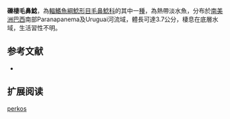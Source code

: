 {{Speciesbox
| name = 礫棲毛鼻鯰
| image = 
| image_width = 
| status = NE
| status_system = IUCN3.1
| genus = Trichomycterus
| species = perkos
| authority = Datovo, Carvalho & Ferrer, 2012
| synonyms = 
}}

'''礫棲毛鼻鯰'''，為[[輻鰭魚綱|輻鰭魚綱]][[鯰形目|鯰形目]][[毛鼻鯰科|毛鼻鯰科]]的其中一[[種|種]]，為熱帶淡水魚，分布於[[南美洲|南美洲]][[巴西|巴西]]南部Paranapanema及Uruguai河流域，體長可達3.7公分，棲息在底層水域，生活習性不明。

==参考文献==
*{{FishBase_species|genus=Trichomycterus|species|perkos|year=2014|month=11}}

== 扩展阅读 ==
{{refbegin}}
{{wikispecies-inline|Trichomycterus perkos|礫棲毛鼻鯰}}
{{refend}}
{{Taxonbar|from=Q18464204}}

[[Category:毛鼻鯰属|perkos]]


{{鯰形目小作品}}